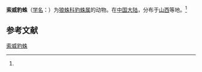 {{Speciesbox
| name = 索威豹蛛
| status = 
| status_system = 
| image = 
| genus = Pardosa
| species = sowerbyi
| authority = (Hogg, 1912)<ref name='id13900'>{{cite web| url =http://www.bioinfo.cn/db05/BjdwSpecies.php?action=view&id=13900| title =索威豹蛛| work =《中国动物物种编目数据库》| publisher =中国科学院微生物研究所| author =中国科学院动物研究所| accessdate =2009-04-28| deadurl =yes| archiveurl =https://web.archive.org/web/20131203122335/http://www.bioinfo.cn/db05/BjdwSpecies.php?action=view| archivedate =2013-12-03}}</ref>
}}

'''索威豹蛛'''（[[学名|学名]]：{{lang|la|''Pardosa sowerbyi''}}）为[[狼蛛科|狼蛛科]][[豹蛛属|豹蛛属]]的动物。在[[中国大陆|中国大陆]]，分布于[[山西|山西]]等地。<ref name='id13900'/>

== 参考文献 ==
{{reflist}}

{{Wikispecies|Pardosa sowerbyi}}
{{Taxonbar|from=Q5471937}}

[[Category:豹蛛属|索威豹蛛]]


{{蜘蛛小作品}}